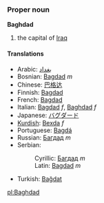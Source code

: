 ===Proper noun===
'''Baghdad'''

#the capital of [[Iraq]]

====Translations====
*Arabic: [[بغداد]]
*Bosnian: [[Bagdad]] ''m''
*Chinese: [[巴格达]]
*Finnish: [[Bagdad]]
*French: [[Bagdad]]
*Italian: [[Bagdad]] ''f'', [[Baghdad]] ''f''
*Japanese: [[バグダード]]
*[[Kurdish]]: [[Bexda]] ''f''
*Portuguese: [[Bagdá]]
*Russian: [[Багдад]] ''m''
*Serbian:
*:Cyrillic: [[Багдад]] ''m''
*:Latin: [[Bagdad]] ''m''
*Turkish: [[Bağdat]]

[[pl:Baghdad]]